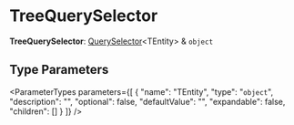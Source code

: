 
# TreeQuerySelector

 **TreeQuerySelector**: [QuerySelector](types.CommonTypes.QuerySelector.mdx)&#60;TEntity&#62; & `object`

## Type Parameters

<ParameterTypes parameters={[
  {
    "name": "TEntity",
    "type": "`object`",
    "description": "",
    "optional": false,
    "defaultValue": "",
    "expandable": false,
    "children": []
  }
]} />
